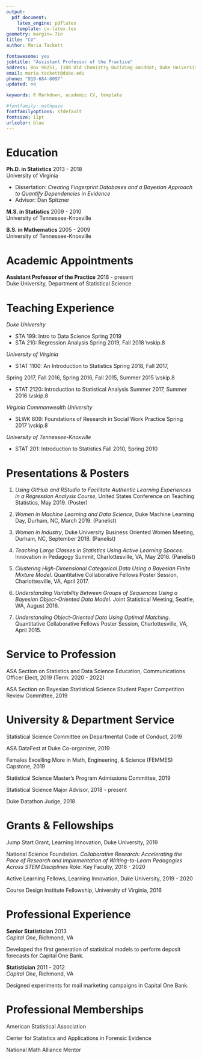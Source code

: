 ```yaml
---
output: 
  pdf_document:
    latex_engine: pdflatex
    template: cv-latex.tex
geometry: margin=.7in
title: "CV"
author: Maria Tackett

fontawesome: yes
jobtitle: "Assistant Professor of the Practice"
address: Box 90251, 118B Old Chemistry Building &middot; Duke University &middot; Durham, NC 27708
email: maria.tackett@duke.edu
phone: "919-684-6097"
updated: no

keywords: R Markdown, academic CV, template

#fontfamily: mathpazo
fontfamilyoptions: sfdefault
fontsize: 11pt
urlcolor: blue
---
```


# Education


**Ph.D. in Statistics** \hfill 2013 - 2018  
University of Virginia

- Dissertation: *Creating Fingerprint Databases and a Bayesian Approach to Quantify Dependencies in Evidence*
- Advisor: Dan Spitzner
\vspace{8pt}

**M.S. in Statistics** \hfill 2009 - 2010  
University of Tennessee-Knoxville
\vspace{8pt}


**B.S. in Mathematics** \hfill 2005 - 2009  
University of Tennessee-Knoxville


# Academic Appointments

**Assistant Professor of the Practice** \hfill 2018 - present \
Duke University, Department of Statistical Science

# Teaching Experience

*Duke University*

- STA 199: Intro to Data Science \hfill Spring 2019
- STA 210: Regression Analysis \hfill Spring 2019, Fall 2018
\vskip.8\baselineskip

*University of Virginia*

- STAT 1100: An Introduction to Statistics \hfill Spring 2018, Fall 2017,

\hfill Spring 2017, Fall 2016, Spring 2016, Fall 2015, Summer 2015
\vskip.8\baselineskip

- STAT 2120: Introduction to Statistical Analysis \hfill Summer 2017, Summer 2016
\vskip.8\baselineskip

*Virginia Commonwealth University*

- SLWK 609: Foundations of Research in Social Work Practice \hfill Spring 2017
\vskip.8\baselineskip

*University of Tennessee-Knoxville*

- STAT 201: Introduction to Statistics \hfill Fall 2010, Spring 2010

# Presentations & Posters

1. *Using GitHub and RStudio to Facilitate Authentic Learning Experiences in a Regression Analysis Course*, United States Conference on Teaching Statistics, May 2019. (Poster)

1. *Women in Machine Learning and Data Science*, Duke Machine Learning Day, Durham, NC, March 2019. (Panelist)

3. *Women in Industry*, Duke University Business Oriented Women Meeting, Durham, NC, September 2018. (Panelist)

4. *Teaching Large Classes in Statistics Using Active Learning Spaces*. Innovation in Pedagogy Summit, Charlottesville, VA, May 2016. (Panelist)
 
5. *Clustering High-Dimensional Categorical Data Using a Bayesian Finite Mixture Model*. Quantitative Collaborative Fellows Poster Session, Charlottesville, VA, April 2017.
 
6. *Understanding Variability Between Groups of Sequences Using a Bayesian Object-Oriented Data Model*. Joint Statistical Meeting, Seattle, WA, August 2016.
 
7. *Understanding Object-Oriented Data Using Optimal Matching*. Quantitative Collaborative Fellows Poster Session, Charlottesville, VA, April 2015.


# Service to Profession

ASA Section on Statistics and Data Science Education, Communications Officer Elect, 2019 (Term: 2020 - 2022)

ASA Section on Bayesian Statistical Science Student Paper Competition Review Committee, 2019


# University & Department Service

Statistical Science Committee on Departmental Code of Conduct, 2019

ASA DataFest at Duke Co-organizer, 2019

Females Excelling More in Math, Engineering, & Science (FEMMES) Capstone, 2019

Statistical Science Master's Program Admissions Committee, 2019

Statistical Science Major Advisor, 2018 - present

Duke Datathon Judge, 2018


# Grants & Fellowships

Jump Start Grant, Learning Innovation, Duke University, 2019

National Science Foundation. *Collaborative Research: Accelerating the Pace of Research and Implementation of Writing-to-Learn Pedagogies Across STEM Disciplines* Role: Key Faculty, 2018 - 2020

Active Learning Fellows, Learning Innovation, Duke University, 2019 - 2020

Course Design Institute Fellowship, University of Virginia, 2016

# Professional Experience 

**Senior Statistician** \hfill 2013 \
*Capital One*, Richmond, VA

Developed the first generation of statistical models to perform deposit forecasts for Capital One Bank.
\vspace{8pt}
 
 
**Statistician** \hfill 2011 - 2012 \
*Capital One*, Richmond, VA                                                                   

Designed experiments for mail marketing campaigns in Capital One Bank.

# Professional Memberships

American Statistical Association 

Center for Statistics and Applications in Forensic Evidence

National Math Alliance Mentor